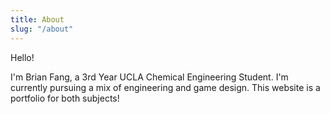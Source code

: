 ```yaml
---
title: About
slug: "/about"
---
```


Hello!

I'm Brian Fang, a 3rd Year UCLA Chemical Engineering Student. I'm currently pursuing a mix of engineering and game design.
This website is a portfolio for both subjects!
